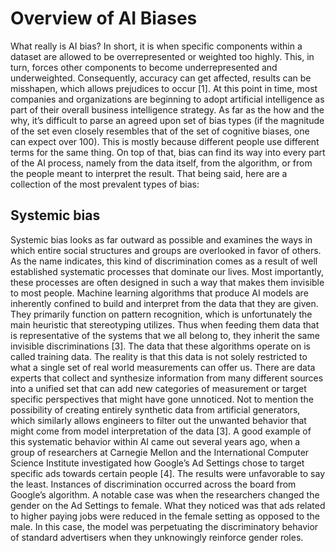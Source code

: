 # Overview of AI Biases 

What really is AI bias? In short, it is when specific components within a dataset are allowed to be overrepresented or weighted too highly. This, in turn, forces other components to become underrepresented and underweighted. Consequently, accuracy can get affected, results can be misshapen, which allows prejudices to occur [1]. At this point in time, most companies and organizations are beginning to adopt artificial intelligence as part of their overall business intelligence strategy. As far as the how and the why, it’s difficult to parse an agreed upon set of bias types (if the magnitude of the set even closely resembles that of the set of cognitive biases, one can expect over 100). This is mostly because different people use different terms for the same thing. On top of that, bias can find its way into every part of the AI process, namely from the data itself, from the algorithm, or from the people meant to interpret the result. That being said, here are a collection of the most prevalent types of bias:

## Systemic bias {-}


Systemic bias looks as far outward as possible and examines the ways in which entire social structures and groups are overlooked in favor of others. As the name indicates, this kind of discrimination comes as a result of well established systematic processes that dominate our lives. Most importantly, these processes are often designed in such a way that makes them invisible to most people. Machine learning algorithms that produce AI models are inherently confined to build and interpret from the data that they are given. They primarily function on pattern recognition, which is unfortunately the main heuristic that stereotyping utilizes. Thus when feeding them data that is representative of the systems that we all belong to, they inherit the same invisible discriminations [3]. 
The data that these algorithms operate on is called training data. The reality is that this data is not solely restricted to what a single set of real world measurements can offer us. There are data experts that collect and synthesize information from many different sources into a unified set that can add new categories of measurement or target specific perspectives that might have gone unnoticed. Not to mention the possibility of creating entirely synthetic data from artificial generators, which similarly allows engineers to filter out the unwanted behavior that might come from model interpretation of the data [3].
A good example of this systematic behavior within AI came out several years ago, when a group of researchers at Carnegie Mellon and the International Computer Science Institute investigated how Google’s Ad Settings chose to target specific ads towards certain people [4]. The results were unfavorable to say the least. Instances of discrimination occurred across the board from Google’s algorithm. A notable case was when the researchers changed the gender on the Ad Settings to female. What they noticed was that ads related to higher paying jobs were reduced in the female setting as opposed to the male. In this case, the model was perpetuating the discriminatory behavior of standard advertisers when they unknowingly reinforce gender roles.


